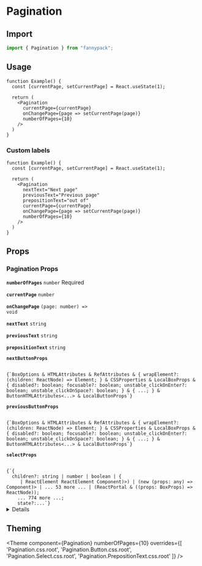 
# Pagination

## Import

```jsx
import { Pagination } from "fannypack";
```

## Usage

```function-live
function Example() {
  const [currentPage, setCurrentPage] = React.useState(1);

  return (
    <Pagination
      currentPage={currentPage}
      onChangePage={page => setCurrentPage(page)}
      numberOfPages={10}
    />
  )
}
```

### Custom labels

```function-live
function Example() {
  const [currentPage, setCurrentPage] = React.useState(1);

  return (
    <Pagination
      nextText="Next page"
      previousText="Previous page"
      prepositionText="out of"
      currentPage={currentPage}
      onChangePage={page => setCurrentPage(page)}
      numberOfPages={10}
    />
  )
}
```

## Props

### Pagination Props

<!-- Automatically generated -->

**<Code marginRight="major-1">numberOfPages</Code>** <Code fontSize="150" palette="primary">number</Code> <Text marginLeft="major-1" fontSize="150" textTransform="uppercase" color="gray">Required</Text>

<Box marginBottom="major-4" />

**<Code marginRight="major-1">currentPage</Code>** <Code fontSize="150" palette="primary">number</Code>

<Box marginBottom="major-4" />

**<Code marginRight="major-1">onChangePage</Code>** <Code fontSize="150" palette="primary">(page: number) =&#62; void</Code>

<Box marginBottom="major-4" />

**<Code marginRight="major-1">nextText</Code>** <Code fontSize="150" palette="primary">string</Code>

<Box marginBottom="major-4" />

**<Code marginRight="major-1">previousText</Code>** <Code fontSize="150" palette="primary">string</Code>

<Box marginBottom="major-4" />

**<Code marginRight="major-1">prepositionText</Code>** <Code fontSize="150" palette="primary">string</Code>

<Box marginBottom="major-4" />

**<Code marginRight="major-1">nextButtonProps</Code>**

<Code isBlock palette="primary" fontSize="150" padding="minor-1" marginBottom="major-2">
{`BoxOptions & HTMLAttributes<any> & RefAttributes<any> & { wrapElement?: (children: ReactNode) => Element; } & CSSProperties & LocalBoxProps & { disabled?: boolean; focusable?: boolean; unstable_clickOnEnter?: boolean; unstable_clickOnSpace?: boolean; } & { ...; } & ButtonHTMLAttributes<...> & LocalButtonProps`}
</Code>

<Box marginBottom="major-4" />

**<Code marginRight="major-1">previousButtonProps</Code>**

<Code isBlock palette="primary" fontSize="150" padding="minor-1" marginBottom="major-2">
{`BoxOptions & HTMLAttributes<any> & RefAttributes<any> & { wrapElement?: (children: ReactNode) => Element; } & CSSProperties & LocalBoxProps & { disabled?: boolean; focusable?: boolean; unstable_clickOnEnter?: boolean; unstable_clickOnSpace?: boolean; } & { ...; } & ButtonHTMLAttributes<...> & LocalButtonProps`}
</Code>

<Box marginBottom="major-4" />

**<Code marginRight="major-1">selectProps</Code>**

<Code isBlock palette="primary" fontSize="150" padding="minor-1" marginBottom="major-2">
{`{
  children?: string | number | boolean | {
     | ReactElement<any, string | ((props: any) => ReactElement<any, string | ... | (new (props: any) => Component<any, any, any>)>) | (new (props: any) => Component<any, any, any>)> | ... 53 more ... | (ReactPortal & ((props: BoxProps) => ReactNode));
    ... 774 more ...;
    state?:...`}
</Code>

<Box marginBottom="major-4" />

<details><Box use="summary" marginBottom="major-2">Inherits <code><strong>Box</strong></code> props</Box>

**<Code marginRight="major-1">use</Code>**

<Code isBlock palette="primary" fontSize="150" padding="minor-1" marginBottom="major-2">
{`string
  | ComponentClass<any, any>
  | FunctionComponent<any>`}
</Code>

<Box marginBottom="major-4" />

**<Code marginRight="major-1">className</Code>** <Code fontSize="150" palette="primary">string</Code>

<Box marginBottom="major-4" />

**<Code marginRight="major-1">children</Code>**

<Code isBlock palette="primary" fontSize="150" padding="minor-1" marginBottom="major-2">
{`string
  | number
  | boolean
  | {}
  | ReactElement<any, string
  | ((props: any) => ReactElement<any, string
  | ...
  | (new (props: any) => Component<any, any, any>)>)
  | (new (props: any) => Component<any, any, any>)>
  | ReactNodeArray
  | ReactPortal
  | ((props: BoxProps) => ReactNode)`}
</Code>

<Box marginBottom="major-4" />

**<Code marginRight="major-1">altitude</Code>** <Code fontSize="150" palette="primary">string</Code>

<Box marginBottom="major-4" />

**<Code marginRight="major-1">showBreakpoint</Code>** <Code fontSize="150" palette="primary">string</Code>

<Box marginBottom="major-4" />

**<Code marginRight="major-1">hiddenBreakpoint</Code>** <Code fontSize="150" palette="primary">string</Code>

<Box marginBottom="major-4" />

**<Code marginRight="major-1">overrides</Code>**

<Code isBlock palette="primary" fontSize="150" padding="minor-1" marginBottom="major-2">
{`{
  altitudes?: AltitudesThemeConfig;
  borders?: BordersThemeConfig;
  borderRadii?: BorderRadiiThemeConfig;
  breakpoints?: BreakpointsThemeConfig;
  fontSizes?: FontSizeThemeConfig;
  fontWeights?: FontWeightsThemeConfig;
  ... 71 more ...;
  Template?: TemplateThemeConfig;
}`}
</Code>

<Box marginBottom="major-4" />

**<Code marginRight="major-1">elementRef</Code>** <Code fontSize="150" palette="primary">((instance: any) =&#62; void) | RefObject&#60;any&#62;</Code>

<Box marginBottom="major-4" />

**<Code marginRight="major-1">themeKey</Code>** <Code fontSize="150" palette="primary">string</Code>

<Box marginBottom="major-4" />

</details>


## Theming

<Theme
  component={Pagination}
  numberOfPages={10}
  overrides={[
    'Pagination.css.root',
    'Pagination.Button.css.root',
    'Pagination.Select.css.root',
    'Pagination.PrepositionText.css.root'
  ]}
/>
